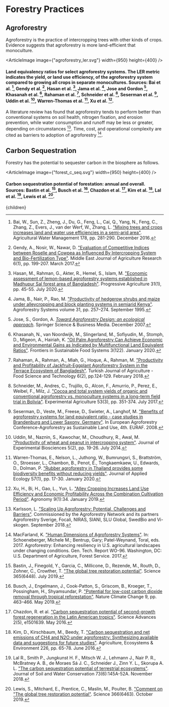 


# Forestry Practices

## Agroforestry
Agroforestry is the practice of intercropping trees with other kinds of crops. Evidence suggests that agroforestry is more land-efficient that monoculture.

<ArticleImage image={"agroforestry_ler.svg"} width={950} height={400} />
#### Land equivalency ratios for select agroforestry systems. The LER metric indicates the yield, or land use efficiency, of the agroforestry system compared to growing all crops in separate monocultures. Sources: Bai et al. [^1], Gendy et al. [^5], Hasan et al. [^6], Jama et al. [^7], Jose and Gordon [^8], Khasanah et al. [^10], Rahaman et al. [^15], Schneider et al. [^16], Seserman et al. [^17], Uddin et al. [^18], Warren-Thomas et al. [^19], Xu et al. [^20].

A literature review has found that agroforestry tends to perform better than conventional systems on soil health, nitrogen fixation, and erosion prevention, while water consumption and runoff may be less or greater, depending on circumstances [^9]. Time, cost, and operational complexity are cited as barriers to adoption of agroforestry [^14].

<AgroforestrySolution />

## Carbon Sequestration
Forestry has the potential to sequester carbon in the biosphere as follows.

<ArticleImage image={"forest_c_seq.svg"} width={950} height={400} />
#### Carbon sequestration potential of forestation: annual and overall. Sources: Bastin et al. [^2], Busch et al. [^3], Chazdon et al. [^4], Kim et al. [^11], Lal et al. [^12], Lewis et al. [^13].

[^1]: Bai, W., Sun, Z., Zheng, J., Du, G., Feng, L., Cai, Q., Yang, N., Feng, C., Zhang, Z., Evers, J., van der Werf, W., Zhang, L. ["Mixing trees and crops increases land and water use efficiencies in a semi-arid area"](https://www.sciencedirect.com/science/article/abs/pii/S0378377416303924). Agricultural Water Management 178, pp. 281-290. December 2016.

[^2]: Bastin, J., Finegold, Y., Garcia, C., Millicone, D., Rezende, M., Routh, D., Zohner, C., Crowther, T. ["The global tree restoration potential"](https://science.sciencemag.org/content/365/6448/76.abstract). Science 365(6448). July 2019.

[^3]: Busch, J., Engelmann, J., Cook-Patton, S., Griscom, B., Kroeger, T., Possingham, H., Shyamsundar, P. ["Potential for low-cost carbon dioxide removal through tropical reforestation"](https://www.nature.com/articles/s41558-019-0485-x). Nature Climate Change 9, pp. 463–466. May 2019.

[^4]: Chazdon, R. et al. ["Carbon sequestration potential of second-growth forest regeneration in the Latin American tropics"](https://advances.sciencemag.org/content/2/5/e1501639). Science Advances 2(5), e1501639. May 2016.

[^5]: Gendy, A., Nosir, W., Nawar, D. ["Evaluation of Competitive Indices between Roselle and Cowpea as Influenced By Intercropping System and Bio-Fertilization Type"](http://www.curresweb.com/mejar/mejar/2017/199-207.pdf). Middle East Journal of Agriculture Research 6(1), pp. 199-207. March 2017.

[^6]: Hasan, M., Rahman, G., Akter, R., Hemel, S., Islam, M. ["Economic assessment of lemon-based agroforestry systems established in Madhupur Sal forest area of Bangladesh"](https://www.banglajol.info/index.php/PA/article/view/48311). Progressive Agriculture 31(1), pp. 45-55. July 2020.

[^7]: Jama, B., Nair, P., Rao, M. ["Productivity of hedgerow shrubs and maize under alleycropping and block planting systems in semiarid Kenya"](https://link.springer.com/article/10.1007/BF00712078). Agroforestry Systems volume 31, pp. 257–274. September 1995.

[^8]: Jose, S., Gordon, A. [*Toward Agroforestry Design: an ecological approach*](https://books.google.com/books?hl=en&lr=&id=dXePu6EUxBcC&oi=fnd&pg=PA5&dq=Toward+Agroforestry+Design&ots=IWg-uqg714&sig=JlJb6wZoT0ZCLNQsuXgTlG0iuP0#v=onepage&q=Toward%20Agroforestry%20Design&f=false). Springer Science & Business Media. December 2007.

[^9]: Karlsson, L. ["Scaling Up Agroforestry: Potential, Challenges and Barriers"](https://viagroforestry.org/app/uploads/2018/11/Scaling-up-Agroforestry-Potential-Challenges-and-Barriers_FINAL.pdf). Commissioned by the Agroforestry Network and its partners Agroforestry Sverige, Focali, NIRAS, SIANI, SLU Global, SwedBio and Vi-skogen. September 2018.

[^10]: Khasanah, N., van Noordwijk, M., Slingerland, M., Sofiyudin, M., Stomph, D., Migeon, A., Hairiah, K. ["Oil Palm Agroforestry Can Achieve Economic and Environmental Gains as Indicated by Multifunctional Land Equivalent Ratios"](https://www.frontiersin.org/articles/10.3389/fsufs.2019.00122/full). Frontiers in Sustainable Food Systems 3(122). January 2020.

[^11]: Kim, D., Kirschbaum, M., Beedy, T. ["Carbon sequestration and net emissions of CH4 and N2O under agroforestry: Synthesizing available data and suggestions for future studies"](https://www.sciencedirect.com/science/article/abs/pii/S0167880916302122). Agriculture, Ecosystems & Environment 226, pp. 65-78. June 2016.

[^12]: Lal R., Smith P., Jungkunst H. F., Mitsch W. J., Lehmann J., Nair P. R., McBratney A. B., de Moraes Sá J. C., Schneider J., Zinn Y. L., Skorupa A. L. ["The carbon sequestration potential of terrestrial ecosystems"](https://www.jswconline.org/content/73/6/145A.short). Journal of Soil and Water Conservation 73(6):145A-52A. November 2018.

[^13]: Lewis, S., Mitchard, E., Prentice, C., Maslin, M., Poulter, B. ["Comment on "The global tree restoration potential"](https://science.sciencemag.org/content/366/6463/eaaz0388). Science 366(6463). October 2019.

[^14]: MacFarland, K. ["Human Dimensions of Agroforestry Systems"](https://www.nrs.fs.fed.us/pubs/55790). In: Schoeneberger, Michele M.; Bentrup, Gary; Patel-Weynand, Toral, eds. 2017. Agroforestry: Enhancing resiliency in U.S. agricultural landscapes under changing conditions. Gen. Tech. Report WO-96. Washington, DC: U.S. Department of Agriculture, Forest Service. 2017.

[^15]: Rahaman, A., Rahman, A., Miah, G., Hoque, A., Rahman, M. ["Productivity and Profitability of Jackfruit-Eggplant Agroforestry System in the Terrace Ecosystem of Bangladesh"](http://agrifoodscience.com/index.php/TURJAF/article/view/1330). Turkish Journal of Agriculture - Food Science and Technology 6(2), pp.124-129. February 2018.

[^16]: Schneider, M., Andres, C., Trujillo, G., Alcon, F., Amurrio, P., Perez, E., Weibel, F., Milz, J. ["Cocoa and total system yields of organic and conventional agroforestry vs. monoculture systems in a long-term field trial in Bolivia"](https://www.cambridge.org/core/journals/experimental-agriculture/article/cocoa-and-total-system-yields-of-organic-and-conventional-agroforestry-vs-monoculture-systems-in-a-longterm-field-trial-in-bolivia/C1C9C3C537F9731E07ADF5CD353432A6). Experimental Agriculture 53(3), pp. 351-374. July 2017.

[^17]: Seserman, D., Veste, M., Freese, D., Swieter, A., Langhof, M. ["Benefits of agroforestry systems for land equivalent ratio - case studies in Brandenburg and Lower Saxony, Germany"](https://www.repository.utl.pt/bitstream/10400.5/18731/1/EURAFIVConf_Seserman_DM_et_all_page_26_29.pdf). In European Agroforestry Conference-Agroforestry as Sustainable Land Use, 4th. EURAF. 2008.

[^18]: Uddin, M., Naznin, S., Kawochar, M., Choudhury, R., Awal, M. ["Productivity of wheat and peanut in intercropping system"](https://d1wqtxts1xzle7.cloudfront.net/54607612/Productivity_of_wheat_and_peanut_in_intercroping_system.pdf?1507017545=&response-content-disposition=inline%3B+filename%3DProductivity_of_wheat_and_peanut_in_inte.pdf&Expires=1598262821&Signature=gQJHUBROBrdPHdmZb~P9BrhHADBR3aubf2OD11Wkcls17UwGu2OIe5DKjnfq5CeUnt-aaV5e6TML6JbcHkaCqutrGpYhr45sRA8-SUv-7hSjBVGktahK7dgOoahw-qUuM445J~WWBPMBN0F9wni54EtfnK0tQMmC7VDNWwoEfQdFKAg5uwWRF1D98iIdobcyrOd4zWsxNO7sq8r84sVbmEjjC7e~TmChRYHIqDcXu6rnkTNUGanB7uEsHTkLbKLVumwrzZ7B5bZWesTjqbN-JB50kvKT1cpDgRkO7a82AihJxmmDibgLr6OKVHVtyAn54237ly~MLIkBH3HFZyTWZA__&Key-Pair-Id=APKAJLOHF5GGSLRBV4ZA). Journal of Experimental Biosciences 5(2), pp. 19-26. July 2014.

[^19]: Warren-Thomas, E., Nelson, L., Juthong, W., Bumrungsri, S., Brattström, O., Stroesser, L., Chambon, B., Penot, É., Tongkaemkaew, U., Edwards, D., Dolman, P. ["Rubber agroforestry in Thailand provides some biodiversity benefits without reducing yields"](https://besjournals.onlinelibrary.wiley.com/doi/full/10.1111/1365-2664.13530). Journal of Applied Ecology 57(1), pp. 17-30. January 2020.

[^20]: Xu, H., Bi, H., Gao, L., Yun, L. ["Alley Cropping Increases Land Use Efficiency and Economic Profitability Across the Combination Cultivation Period"](https://www.mdpi.com/2073-4395/9/1/34). Agronomy 9(1):34. January 2019.

  <Article 
    focusAreaUrl={focusAreaUrl} 
    hierarchy={hierarchy} 
    site={site}
  >
    {children}
  </Article>

